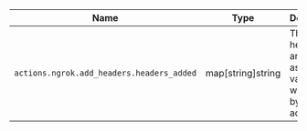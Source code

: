 | Name                                      | Type              | Description                                                      |
| ----------------------------------------- | ----------------- | ---------------------------------------------------------------- |
| `actions.ngrok.add_headers.headers_added` | map[string]string | The headers and associated values that were added by the action. |
